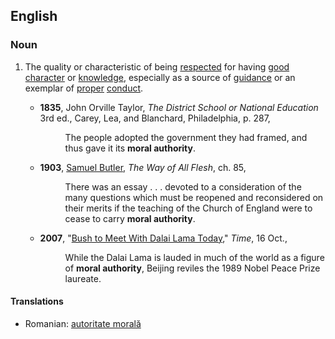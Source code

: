 ==English==

===Noun===
{{en-noun|head=[[moral]] [[authority]]|-}}

#{{context|of a person, institution, or written work|lang=en}} The quality or characteristic of being [[respect]]ed for having [[good]] [[character]] or [[knowledge]], especially as a source of [[guidance]] or an exemplar of [[proper]] [[conduct]].
#*'''1835''', John Orville Taylor, ''The District School or National Education'' 3rd ed., Carey, Lea, and Blanchard, Philadelphia, p. 287,
#*:The people adopted the government they had framed, and thus gave it its '''moral authority'''.
#*'''1903''', [[w:Samuel_Butler_(novelist)|Samuel Butler]], ''The Way of All Flesh'', ch. 85,
#*:There was an essay . . . devoted to a consideration of the many questions which must be reopened and reconsidered on their merits if the teaching of the Church of England were to cease to carry '''moral authority'''.
#*'''2007''', "[http://www.time.com/time/world/article/0,8599,1671966,00.html Bush to Meet With Dalai Lama Today]," ''Time'', 16 Oct.,
#*:While the Dalai Lama is lauded in much of the world as a figure of '''moral authority''', Beijing reviles the 1989 Nobel Peace Prize laureate.
====Translations====
* Romanian: [[autoritate morală]] {{f}}